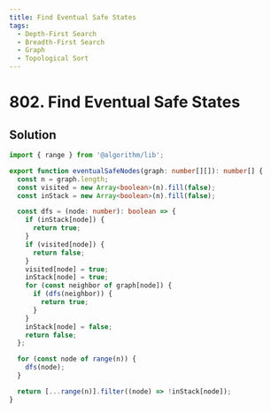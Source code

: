 ```yaml
---
title: Find Eventual Safe States
tags:
  - Depth-First Search
  - Breadth-First Search
  - Graph
  - Topological Sort
---
```


# 802. Find Eventual Safe States

<Badges>
  <LevelBadge level="medium" />
  <TopicBadge name="Depth-First Search" slug="depth-first-search" />
  <TopicBadge name="Breadth-First Search" slug="breadth-first-search" />
  <TopicBadge name="Graph" slug="graph" />
  <TopicBadge name="Topological Sort" slug="topological-sort" />
</Badges>

## Solution

```typescript filename="solution.ts" copy
import { range } from '@algorithm/lib';

export function eventualSafeNodes(graph: number[][]): number[] {
  const n = graph.length;
  const visited = new Array<boolean>(n).fill(false);
  const inStack = new Array<boolean>(n).fill(false);

  const dfs = (node: number): boolean => {
    if (inStack[node]) {
      return true;
    }
    if (visited[node]) {
      return false;
    }
    visited[node] = true;
    inStack[node] = true;
    for (const neighbor of graph[node]) {
      if (dfs(neighbor)) {
        return true;
      }
    }
    inStack[node] = false;
    return false;
  };

  for (const node of range(n)) {
    dfs(node);
  }

  return [...range(n)].filter((node) => !inStack[node]);
}
```

<ProblemLink
  codingSite="leetcode"
  href="https://leetcode.com/problems/find-eventual-safe-states"
  title="Find Eventual Safe States"
/>
